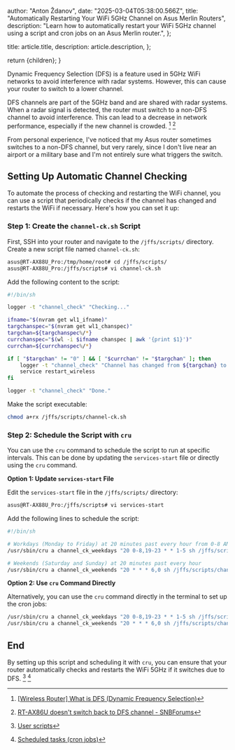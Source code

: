 
  author: "Anton Ždanov",
  date: "2025-03-04T05:38:00.566Z",
  title:
    "Automatically Restarting Your WiFi 5GHz Channel on Asus Merlin Routers",
  description:
    "Learn how to automatically restart your WiFi 5GHz channel using a script and cron jobs on an Asus Merlin router.",
};

  title: article.title,
  description: article.description,
};

  return <ArticleLayout article={article}>{children}</ArticleLayout>;
}

Dynamic Frequency Selection (DFS) is a feature used in 5GHz WiFi networks to avoid interference with radar systems. However, this can cause your router to switch to a lower channel.

DFS channels are part of the 5GHz band and are shared with radar systems. When a radar signal is detected, the router must switch to a non-DFS channel to avoid interference. This can lead to a decrease in network performance, especially if the new channel is crowded. [^1] [^2]

From personal experience, I've noticed that my Asus router sometimes switches to a non-DFS channel, but very rarely, since I don't live near an airport or a military base and I'm not entirely sure what triggers the switch.

## Setting Up Automatic Channel Checking

To automate the process of checking and restarting the WiFi channel, you can use a script that periodically checks if the channel has changed and restarts the WiFi if necessary. Here's how you can set it up:

### Step 1: Create the `channel-ck.sh` Script

First, SSH into your router and navigate to the `/jffs/scripts/` directory. Create a new script file named `channel-ck.sh`:

```bash
asus@RT-AX88U_Pro:/tmp/home/root# cd /jffs/scripts/
asus@RT-AX88U_Pro:/jffs/scripts# vi channel-ck.sh
```

Add the following content to the script:

```bash
#!/bin/sh

logger -t "channel_check" "Checking..."

ifname="$(nvram get wl1_ifname)"
targchanspec="$(nvram get wl1_chanspec)"
targchan=${targchanspec%/*}
currchanspec="$(wl -i $ifname chanspec | awk '{print $1}')"
currchan=${currchanspec%/*}

if [ "$targchan" != "0" ] && [ "$currchan" != "$targchan" ]; then
    logger -t "channel_check" "Channel has changed from ${targchan} to ${currchan}. Restarting WiFi."
    service restart_wireless
fi

logger -t "channel_check" "Done."
```

Make the script executable:

```bash
chmod a+rx /jffs/scripts/channel-ck.sh
```

### Step 2: Schedule the Script with `cru`

You can use the `cru` command to schedule the script to run at specific intervals. This can be done by updating the `services-start` file or directly using the `cru` command.

**Option 1: Update `services-start` File**

Edit the `services-start` file in the `/jffs/scripts/` directory:

```bash
asus@RT-AX88U_Pro:/jffs/scripts# vi services-start
```

Add the following lines to schedule the script:

```bash
#!/bin/sh

# Workdays (Monday to Friday) at 20 minutes past every hour from 0-8 AM and 7-11 PM
/usr/sbin/cru a channel_ck_weekdays "20 0-8,19-23 * * 1-5 sh /jffs/scripts/channel-ck.sh"

# Weekends (Saturday and Sunday) at 20 minutes past every hour
/usr/sbin/cru a channel_ck_weekends "20 * * * 6,0 sh /jffs/scripts/channel-ck.sh"
```

**Option 2: Use `cru` Command Directly**

Alternatively, you can use the `cru` command directly in the terminal to set up the cron jobs:

```bash
/usr/sbin/cru a channel_ck_weekdays "20 0-8,19-23 * * 1-5 sh /jffs/scripts/channel-ck.sh"
/usr/sbin/cru a channel_ck_weekends "20 * * * 6,0 sh /jffs/scripts/channel-ck.sh"
```

## End

By setting up this script and scheduling it with `cru`, you can ensure that your router automatically checks and restarts the WiFi 5GHz if it switches due to DFS. [^3] [^4]

[^1]: [[Wireless Router] What is DFS (Dynamic Frequency Selection)](https://www.asus.com/support/faq/1045936/#:~:text=DFS%20is,for%20radar.)

[^2]: [RT-AX86U doesn't switch back to DFS channel - SNBForums](https://www.snbforums.com/threads/rt-ax86u-doesnt-switch-back-to-dfs-channel.77728/#:~:text=So%20I,detected%20radar.)

[^3]: [User scripts](https://github.com/RMerl/asuswrt-merlin.ng/wiki/User-scripts#:~:text=Full%20document,more%20information.)

[^4]: [Scheduled tasks (cron jobs)](<https://github.com/RMerl/asuswrt-merlin.ng/wiki/Scheduled-tasks-(cron-jobs)#:~:text=Full%20document,more%20information.>)
